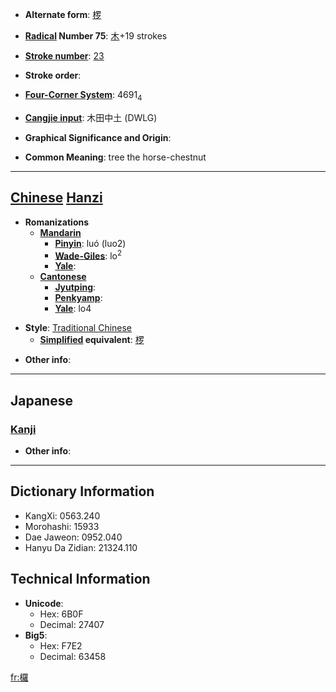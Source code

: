 * '''Alternate form''': [[椤]]

* '''[[Wiktionary:Chinese radical index| Radical]] Number 75''': [[Wiktionary:Chinese radical index 木|木]]+19 strokes

* '''[[Wiktionary:Chinese total strokes index|Stroke number]]''': [[Wiktionary:Chinese total strokes index 23|23]]

* '''Stroke order''': 

* '''[[Wiktionary:Chinese four corner index|Four-Corner System]]''': 4691<sub>4</sub>

* '''[[Wiktionary:Chinese Cangjie index|Cangjie input]]''': 木田中土 (DWLG)

* '''Graphical Significance and Origin''': 

* '''Common Meaning''': tree the horse-chestnut

----

== [[Chinese]] [[Hanzi]] ==

* '''Romanizations'''
** '''[[Mandarin]]'''
*** '''[[Pinyin]]''': luó (luo2)
*** '''[[Wade-Giles]]''': lo<sup>2</sup>
*** '''[[Yale]]''': 
** '''[[Cantonese]]'''
*** '''[[Jyutping]]''':
*** '''[[Penkyamp]]''': 
*** '''[[Yale]]''': lo4

* '''Style''': [[Traditional Chinese]] 
** '''[[Simplified Chinese|Simplified]] equivalent''': [[椤]]

* '''Other info''': 

----

==Japanese==
===[[Kanji]]===
{{kanji|on readings=[[ら]] (ra)
|kun readings=[[やまなし]] (yamanashi)
}}

* '''Other info''':  

----

== Dictionary Information ==

* KangXi: 0563.240
* Morohashi: 15933
* Dae Jaweon: 0952.040
* Hanyu Da Zidian: 21324.110

== Technical Information ==

* '''Unicode''':
** Hex: 6B0F
** Decimal: 27407
* '''Big5''':
** Hex: F7E2
** Decimal: 63458

[[fr:欏]]